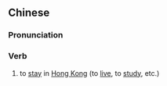 ==Chinese==
{{zh-forms}}

===Pronunciation===
{{zh-pron
|m=liúgǎng
|c=lau4 gong2
|cat=v
}}

===Verb===
{{zh-verb}}

# to [[stay]] in [[Hong Kong]] (to [[live]], to [[study]], etc.)